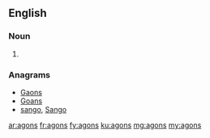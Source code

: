==English==

===Noun===
{{head|en|plural}}

# {{plural of|agon|lang=en}}

===Anagrams===
* [[Gaons#English|Gaons]]
* [[Goans#English|Goans]]
* [[sango#English|sango]], [[Sango#English|Sango]]

[[ar:agons]]
[[fr:agons]]
[[fy:agons]]
[[ku:agons]]
[[mg:agons]]
[[my:agons]]